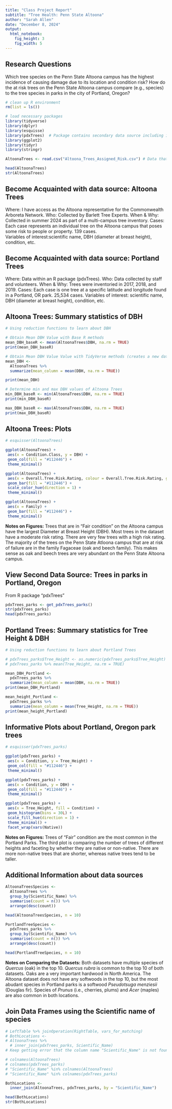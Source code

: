 ```yaml
---
title: "Class Project Report"
subtitle: "Tree Health: Penn State Altoona"
author: "Sarah Allen"
date: "December 8, 2024"
output: 
  html_notebook:
    fig_height: 3
    fig_width: 5
---
```


## Research Questions

Which tree species on the Penn State Altoona campus has the highest incidence of causing damage due to its location and condition risk?
How do the at risk trees on the Penn State Altoona campus compare (e.g., species) to the tree species in parks in the city of Portland, Oregon? 

```r
# clean up R environment
rm(list = ls())

# load necessary packages
library(tidyverse)
library(dplyr)
library(esquisse)
library(pdxTrees)  # Package contains secondary data source including information about trees in the city of Portland Oregon
library(ggplot2)
library(tidyr)
library(stringr)
```

```r
AltoonaTrees <- read.csv("Altoona_Trees_Assigned_Risk.csv") # Data that is NOT from an R package

head(AltoonaTrees)
str(AltoonaTrees)
```

## Become Acquainted with data source: Altoona Trees
Where: I have access as the Altoona representative for the Commonwealth Arboreta Network.
Who: Collected by Barlett Tree Experts.
When & Why: Collected in summer 2024 as part of a multi-campus tree inventory.
Cases: Each case represents an individual tree on the Altoona campus that poses some risk to people or property. 139 cases.  
Variables of interest:scientific name, DBH (diameter at breast height), condition, etc.

## Become Acquainted with data source: Portland Trees
Where: Data within an R package (pdxTrees). 
Who: Data collected by staff and volunteers. 
When & Why: Trees were inventoried in 2017, 2018, and 2019. 
Cases: Each case is one tree at a specific latitude and longitude found in a Portland, OR park. 25,534 cases. 
Variables of interest: scientific name, DBH (diameter at breast height), condition, etc.

## Altoona Trees: Summary statistics of DBH

```r
# Using reduction functions to learn about DBH

# Obtain Mean DBH Value with Base R methods
mean_DBH_baseR <- mean(AltoonaTrees$DBH, na.rm = TRUE)
print(mean_DBH_baseR)

# Obtain Mean DBH Value Value with TidyVerse methods (creates a new dataframe)
mean_DBH <- 
  AltoonaTrees %>%
  summarize(mean_column = mean(DBH, na.rm = TRUE))

print(mean_DBH)

# Determine min and max DBH values of Altoona Trees
min_DBH_baseR <- min(AltoonaTrees$DBH, na.rm = TRUE)
print(min_DBH_baseR)

max_DBH_baseR <- max(AltoonaTrees$DBH, na.rm = TRUE)
print(max_DBH_baseR)

```

## Altoona Trees: Plots

```r
# esquisser(AltoonaTrees)

ggplot(AltoonaTrees) +
 aes(x = Condition.Class, y = DBH) +
 geom_col(fill = "#112446") +
 theme_minimal()

ggplot(AltoonaTrees) +
 aes(x = Overall.Tree.Risk.Rating, colour = Overall.Tree.Risk.Rating, group = Common.Name) +
 geom_bar(fill = "#112446") +
 scale_color_hue(direction = 1) +
 theme_minimal()

ggplot(AltoonaTrees) +
 aes(x = Family) +
 geom_bar(fill = "#112446") +
 theme_minimal()
```
**Notes on Figures:** Trees that are in "Fair condition" on the Altoona campus have the largest Diameter at Breast Height (DBH). Most trees in the dataset have a moderate risk rating. There are very few trees with a high risk rating. The majority of the trees on the Penn State Atloona campus that are at risk of failure are in the family Fagaceae (oak and beech family). This makes sense as oak and beech trees are very abundant on the Penn State Altoona campus.  

## View Second Data Source: Trees in parks in Portland, Oregon
From R package "pdxTrees"

```r
pdxTrees_parks <- get_pdxTrees_parks()
str(pdxTrees_parks)
head(pdxTrees_parks)
```
## Portland Trees: Summary statistics for Tree Height & DBH

```r
# Using reduction functions to learn about Portland Trees

# pdxTrees_parks$Tree_Height <- as.numeric(pdxTrees_parks$Tree_Height)
# pdxTrees_parks %>% mean(Tree_Height, na.rm = TRUE)

mean_DBH_Portland <- 
  pdxTrees_parks %>%
  summarize(mean_column = mean(DBH, na.rm = TRUE))
print(mean_DBH_Portland)

mean_height_Portland <-
  pdxTrees_parks %>%
  summarize(mean_column = mean(Tree_Height, na.rm = TRUE))
print(mean_height_Portland)
```

## Informative Plots about Portland, Oregon park trees

```r
# esquisser(pdxTrees_parks)

ggplot(pdxTrees_parks) +
 aes(x = Condition, y = Tree_Height) +
 geom_col(fill = "#112446") +
 theme_minimal()

ggplot(pdxTrees_parks) +
 aes(x = Condition, y = DBH) +
 geom_col(fill = "#112446") +
 theme_minimal()

ggplot(pdxTrees_parks) +
 aes(x = Tree_Height, fill = Condition) +
 geom_histogram(bins = 30L) +
 scale_fill_hue(direction = 1) +
 theme_minimal() +
 facet_wrap(vars(Native))
```
**Notes on Figures:** Trees of "Fair" condition are the most common in the Portland Parks. 
The third plot is comparing the number of trees of different heights and faceting by whether they are native or non-native. There are more non-native trees that are shorter, whereas native trees tend to be taller.  

## Additional Information about data sources

```r
AltoonaTreesSpecies <-
  AltoonaTrees %>%
  group_by(Scientific_Name) %>%
  summarise(count = n()) %>%
  arrange(desc(count))

head(AltoonaTreesSpecies, n = 10) 

PortlandTreeSpecies <-
  pdxTrees_parks %>%
  group_by(Scientific_Name) %>%
  summarise(count = n()) %>%
  arrange(desc(count))

head(PortlandTreeSpecies, n = 10)
```

**Notes on Comparing the Datasets:** Both datasets have multiple species of *Quercus* (oak) in the top 10. *Quercus rubra* is common to the top 10 of both datasets. Oaks are a very important hardwood in North America. The Altoona dataset does not have any softwoods in the top 10, but the most abudant species in Portland parks is a softwood *Pseudotsuga menziesii* (Douglas fir). Species of *Prunus* (i.e., cherries, plums) and *Acer* (maples) are also common in both locations.   

## Join Data Frames using the Scientific name of species

```r
# LeftTable %>% joinOperation(RightTable, vars_for_matching)
# BothLocations <-
# AltoonaTrees %>% 
  # inner_join(pdxTrees_parks, Scientific_Name)
# Keep getting error that the column name "Scientific_Name" is not found

# colnames(AltoonaTrees)
# colnames(pdxTrees_parks)
# "Scientific_Name" %in% colnames(AltoonaTrees)
# "Scientific_Name" %in% colnames(pdxTrees_parks)

BothLocations <-
  inner_join(AltoonaTrees, pdxTrees_parks, by = "Scientific_Name")

head(BothLocations)
str(BothLocations)
```

